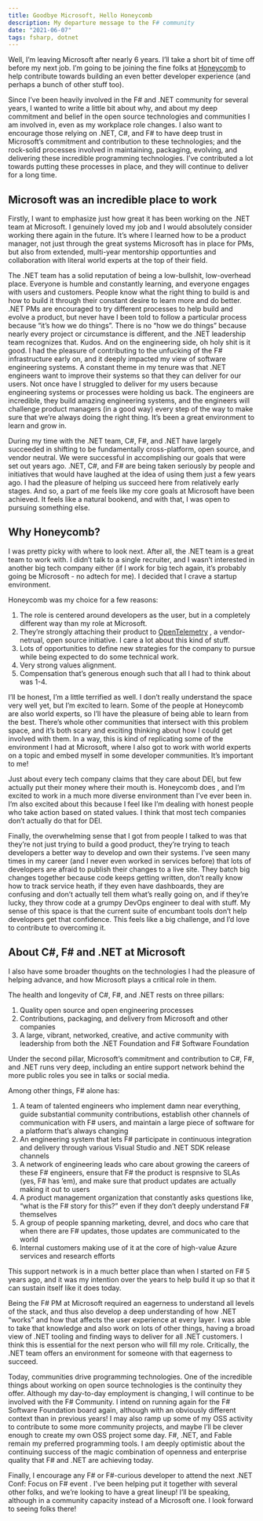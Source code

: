 ```yaml
---
title: Goodbye Microsoft, Hello Honeycomb
description: My departure message to the F# community
date: "2021-06-07"
tags: fsharp, dotnet
---
```


Well, I’m leaving Microsoft after nearly 6 years. I’ll take a short bit of time off before my next job. I’m going to be joining the fine folks at [Honeycomb](https://www.honeycomb.io/) to help contribute towards building an even better developer experience (and perhaps a bunch of other stuff too).


Since I’ve been heavily involved in the F# and .NET community for several years, I wanted to write a little bit about why, and about my deep commitment and belief in the open source technologies and communities I am involved in, even as my workplace role changes. I also want to encourage those relying on .NET, C#, and F# to have deep trust in Microsoft’s commitment and contribution to these technologies; and the rock-solid processes involved in maintaining, packaging, evolving, and delivering these incredible programming technologies. I’ve contributed a lot towards putting these processes in place, and they will continue to deliver for a long time.

## Microsoft was an incredible place to work

Firstly, I want to emphasize just how great it has been working on the .NET team at Microsoft. I genuinely loved my job and I would absolutely consider working there again in the future. It’s where I learned how to be a product manager, not just through the great systems Microsoft has in place for PMs, but also from extended, multi-year mentorship opportunties and collaboration with literal world experts at the top of their field.

The .NET team has a solid reputation of being a low-bullshit, low-overhead place. Everyone is humble and constantly learning, and everyone engages with users and customers. People know what the right thing to build is and how to build it through their constant desire to learn more and do better. .NET PMs are encouraged to try different processes to help build and evolve a product, but never have I been told to follow a particular process because “it’s how we do things”. There is no “how we do things” because nearly every project or circumstance is different, and the .NET leadership team recognizes that. Kudos. And on the engineering side, oh holy shit is it good. I had the pleasure of contributing to the unfucking of the F# infrastructure early on, and it deeply impacted my view of software engineering systems. A constant theme in my tenure was that .NET engineers want to improve their systems so that they can deliver for our users. Not once have I struggled to deliver for my users because engineering systems or processes were holding us back. The engineers are incredible, they build amazing engineering systems, and the engineers will challenge product managers (in a good way) every step of the way to make sure that we’re always doing the right thing. It’s been a great environment to learn and grow in.

During my time with the .NET team, C#, F#, and .NET have largely succeeded in shifting to be fundamentally cross-platform, open source, and vendor neutral. We were successful in accomplishing our goals that were set out years ago. .NET, C#, and F# are being taken seriously by people and initiatives that would have laughed at the idea of using them just a few years ago. I had the pleasure of helping us succeed here from relatively early stages. And so, a part of me feels like my core goals at Microsoft have been achieved. It feels like a natural bookend, and with that, I was open to pursuing something else.

## Why Honeycomb?

I was pretty picky with where to look next. After all, the .NET team is a great team to work with. I didn’t talk to a single recruiter, and I wasn’t interested in another big tech company either (if I work for big tech again, it’s probably going be Microsoft - no adtech for me). I decided that I crave a startup environment.

Honeycomb was my choice for a few reasons:

1. The role is centered around developers as the user, but in a completely different way than my role at Microsoft.
2. They’re strongly attaching their product to [OpenTelemetry](https://opentelemetry.io/) , a vendor-netrual, open source initiative. I care a lot about this kind of stuff.
3. Lots of opportunities to define new strategies for the company to pursue while being expected to do some technical work.
4. Very strong values alignment.
5. Compensation that’s generous enough such that all I had to think about was 1-4.

I’ll be honest, I’m a little terrified as well. I don’t really understand the space very well yet, but I’m excited to learn. Some of the people at Honeycomb are also world experts, so I’ll have the pleasure of being able to learn from the best. There’s whole other communities that intersect with this problem space, and it’s both scary and exciting thinking about how I could get involved with them. In a way, this is kind of replicating some of the environment I had at Microsoft, where I also got to work with world experts on a topic and embed myself in some developer communities. It’s important to me!

Just about every tech company claims that they care about DEI, but few actually put their money where their mouth is. Honeycomb does , and I’m excited to work in a much more diverse environment than I’ve ever been in. I’m also excited about this because I feel like I’m dealing with honest people who take action based on stated values. I think that most tech companies don’t actually do that for DEI.

Finally, the overwhelming sense that I got from people I talked to was that they’re not just trying to build a good product, they’re trying to teach developers a better way to develop and own their systems. I’ve seen many times in my career (and I never even worked in services before) that lots of developers are afraid to publish their changes to a live site. They batch big changes together because code keeps getting written, don’t really know how to track service heath, if they even have dashboards, they are confusing and don’t actually tell them what’s really going on, and if they’re lucky, they throw code at a grumpy DevOps engineer to deal with stuff. My sense of this space is that the current suite of encumbant tools don’t help developers get that confidence. This feels like a big challenge, and I’d love to contribute to overcoming it.

## About C#, F# and .NET at Microsoft

I also have some broader thoughts on the technologies I had the pleasure of helping advance, and how Microsoft plays a critical role in them.

The health and longevity of C#, F#, and .NET rests on three pillars:

1. Quality open source and open engineering processes
2. Contributions, packaging, and delivery from Microsoft and other companies
3. A large, vibrant, networked, creative, and active community with leadership from both the .NET Foundation and F# Software Foundation

Under the second pillar, Microsoft’s commitment and contribution to C#, F#, and .NET runs very deep, including an entire support network behind the more public roles you see in talks or social media.

Among other things, F# alone has:

1. A team of talented engineers who implement damn near everything, guide substantial community contributions, establish other channels of communication with F# users, and maintain a large piece of software for a platform that’s always changing
2. An engineering system that lets F# participate in continuous integration and delivery through various Visual Studio and .NET SDK release channels
3. A network of engineering leads who care about growing the careers of these F# engineers, ensure that F# the product is respnsive to SLAs (yes, F# has ’em), and make sure that product updates are actually making it out to users
4. A product management organization that constantly asks questions like, “what is the F# story for this?” even if they don’t deeply understand F# themselves
5. A group of people spanning marketing, devrel, and docs who care that when there are F# updates, those updates are communicated to the world
6. Internal customers making use of it at the core of high-value Azure services and research efforts

This support network is in a much better place than when I started on F# 5 years ago, and it was my intention over the years to help build it up so that it can sustain itself like it does today.

Being the F# PM at Microsoft required an eagerness to understand all levels of the stack, and thus also develop a deep understanding of how .NET “works” and how that affects the user experience at every layer. I was able to take that knowledge and also work on lots of other things, having a broad view of .NET tooling and finding ways to deliver for all .NET customers. I think this is essential for the next person who will fill my role. Critically, the .NET team offers an environment for someone with that eagerness to succeed.

Today, communities drive programming technologies. One of the incredible things about working on open source technologies is the continuity they offer. Although my day-to-day employment is changing, I will continue to be involved with the F# Community. I intend on running again for the F# Software Foundation board again, although with an obviously different context than in previous years! I may also ramp up some of my OSS activity to contribute to some more community projects, and maybe I’ll be clever enough to create my own OSS project some day. F#, .NET, and Fable remain my preferred programming tools. I am deeply optimistic about the continuing success of the magic combination of openness and enterprise quality that F# and .NET are achieving today.

Finally, I encourage any F# or F#-curious developer to attend the next .NET Conf: Focus on F# event . I’ve been helping put it together with several other folks, and we’re looking to have a great lineup! I’ll be speaking, although in a community capacity instead of a Microsoft one. I look forward to seeing folks there!